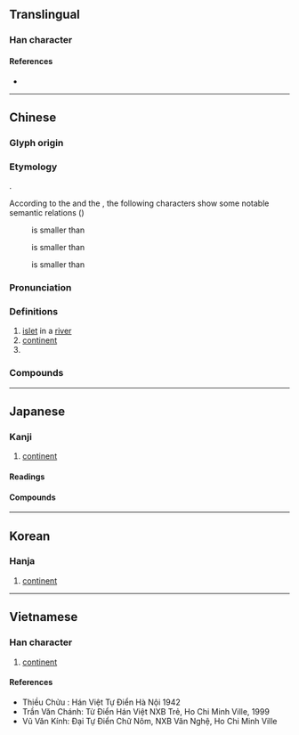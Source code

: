 {{character info/new}}
==Translingual==
{{stroke order|strokes=9}}

===Han character===
{{Han char|rn=85|rad=水|as=06|sn=9|four=32100|canj=EILL|ids=⿰氵州}}

====References====
* {{Han ref|kx=0622.090|dkj=17413|dj=1018.070|hdz=31616.060|uh=6D32|ud=27954|bh=AC77|bd=44151}}

----

==Chinese==
{{zh-forms}}

===Glyph origin===
{{Han etym}}

===Etymology===
{{unknown|zh}}.

According to the ''{{w|Erya}}'' and the ''{{w|Shiming}}'', the following characters show some notable semantic relations ({{zh-ref|Schuessler, 2007}})
: {{och-l|渚|islet}} is smaller than {{och-l|洲}}
: {{och-l|沚|islet}} is smaller than {{och-l|渚}}
: {{och-l|坻|islet}} is smaller than {{och-l|沚}}

===Pronunciation===
{{zh-pron
|m=zhōu
|ma=y
|c=zau1
|h=pfs=chû
|md=ciŭ
|mn=chiu
|w=1tseu
|mc=y
|oc=y
|cat=n,pn
}}

===Definitions===
{{zh-hanzi}}

# [[islet]] in a [[river]]
# [[continent]]
# {{surname|lang=zh}}

===Compounds===
{{zh-der|北美洲|南美洲|三角洲|南極洲|七大洲|北俱盧洲|偽滿洲國|四大洲|亞洲|島洲|亞細亞洲|北滿洲|南滿洲|六大洲|南贍部洲|中美洲|亞洲鐵人|婆羅洲|大洋洲|五洲四海|五大洲|拉丁美洲|歐洲議會|洲場|汀洲|滿洲國|湄洲|星洲|瀛洲|歐洲|白蘋洲|百花洲|白鷺洲|瀛洲玉雨|澳洲|瓜洲|沙洲|歐洲美元|澳洲鱷魚|滿洲|滄洲|洲際飛彈|洲際|洲渚|美洲|鸚鵡洲|美洲組織|蘆洲|蘆洲蟹舍|非洲|美洲虎|非洲菫|非洲菊|非洲綠猴|芳洲|非洲象|美洲豹|非洲鼓|赤道非洲|綠洲}}

----

==Japanese==

===Kanji===
{{ja-kanji|grade=|rs=水06}}

# [[continent]]

====Readings====
{{ja-readings
|goon=す
|kanon=しゅう
|kun=しま-
}}

====Compounds====
{{der5|lang=ja|{{ja-l|欧洲}}
|{{ja-l|五大洲}}
|{{ja-l|濠洲|ごうしゅう|Gōshū}}
|{{ja-l|砂洲}}
|{{ja-l|坐洲}}, {{ja-l|座洲}}
|{{ja-l|三角洲}}
|{{ja-l|川洲}}
|{{ja-l|大八洲}}
|{{ja-l|大八洲国}}
|{{ja-l|中洲}}
|{{ja-l|白洲}}
|{{ja-l|八洲}}
|{{ja-l|八洲国}}
|{{ja-l|満洲}}
}}

----

==Korean==

===Hanja===
{{ko-hanja|hangeul=주|eumhun=|mr=chu|y=cwu}}

# [[continent]]

----

==Vietnamese==

===Han character===
{{vi-hantu|[[chao]], [[châu]]|rs=水06}}

# [[continent]]

====References====
* Thiều Chửu : Hán Việt Tự Điển Hà Nội 1942
* Trần Văn Chánh: Từ Điển Hán Việt NXB Trẻ, Ho Chi Minh Ville, 1999
* Vũ Văn Kính: Đại Tự Điển Chữ Nôm, NXB Văn Nghệ, Ho Chi Minh Ville